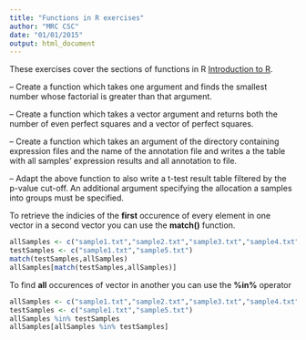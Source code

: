 ```yaml
---
title: "Functions in R exercises"
author: "MRC CSC"
date: "01/01/2015"
output: html_document
---
```


These exercises cover the sections of functions in R [Introduction to R]("introToR_Day1.html").

-- Create a function which takes one argument and finds the smallest number whose factorial is greater than that argument.


-- Create a function which takes a vector argument and returns both the number of even perfect squares and a vector of  perfect squares. 

-- Create a function which takes an argument of the directory containing expression files and the name of the annotation file and writes a the table with all samples' expression results and all annotation to file. 


-- Adapt the above function to also write a  t-test result table filtered by the p-value cut-off. An additional argument specifying the allocation a samples into groups must be specified.


To retrieve the indicies of the **first** occurence of every element in one vector in a second vector you can use the **match()** function.

```r
allSamples <- c("sample1.txt","sample2.txt","sample3.txt","sample4.txt","sample5.txt","sample5.txt")
testSamples <- c("sample1.txt","sample5.txt")
match(testSamples,allSamples)
allSamples[match(testSamples,allSamples)]
```

To find **all** occurences of vector in another you can use the **%in%** operator

```r

allSamples <- c("sample1.txt","sample2.txt","sample3.txt","sample4.txt","sample5.txt")
testSamples <- c("sample1.txt","sample5.txt")
allSamples %in% testSamples
allSamples[allSamples %in% testSamples]
```




